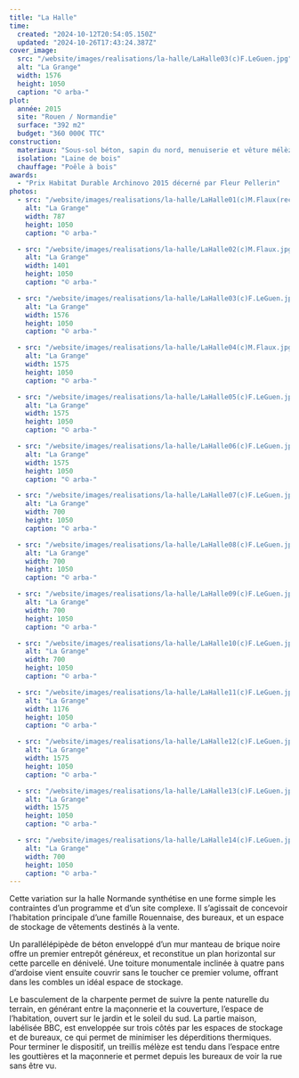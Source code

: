 ```yaml
---
title: "La Halle"
time:
  created: "2024-10-12T20:54:05.150Z"
  updated: "2024-10-26T17:43:24.387Z"
cover_image:
  src: "/website/images/realisations/la-halle/LaHalle03(c)F.LeGuen.jpg"
  alt: "La Grange"
  width: 1576
  height: 1050
  caption: "© arba-"
plot:
  année: 2015
  site: "Rouen / Normandie"
  surface: "392 m2"
  budget: "360 000€ TTC"
construction:
  materiaux: "Sous-sol béton, sapin du nord, menuiserie et vêture mélèze, ardoise, brique"
  isolation: "Laine de bois"
  chauffage: "Poêle à bois"
awards:
  - "Prix Habitat Durable Archinovo 2015 décerné par Fleur Pellerin"
photos:
  - src: "/website/images/realisations/la-halle/LaHalle01(c)M.Flaux(recadragePossible).jpg"
    alt: "La Grange"
    width: 787
    height: 1050
    caption: "© arba-"

  - src: "/website/images/realisations/la-halle/LaHalle02(c)M.Flaux.jpg"
    alt: "La Grange"
    width: 1401
    height: 1050
    caption: "© arba-"

  - src: "/website/images/realisations/la-halle/LaHalle03(c)F.LeGuen.jpg"
    alt: "La Grange"
    width: 1576
    height: 1050
    caption: "© arba-"

  - src: "/website/images/realisations/la-halle/LaHalle04(c)M.Flaux.jpg"
    alt: "La Grange"
    width: 1575
    height: 1050
    caption: "© arba-"

  - src: "/website/images/realisations/la-halle/LaHalle05(c)F.LeGuen.jpg"
    alt: "La Grange"
    width: 1575
    height: 1050
    caption: "© arba-"

  - src: "/website/images/realisations/la-halle/LaHalle06(c)F.LeGuen.jpg"
    alt: "La Grange"
    width: 1575
    height: 1050
    caption: "© arba-"

  - src: "/website/images/realisations/la-halle/LaHalle07(c)F.LeGuen.jpg"
    alt: "La Grange"
    width: 700
    height: 1050
    caption: "© arba-"

  - src: "/website/images/realisations/la-halle/LaHalle08(c)F.LeGuen.jpg"
    alt: "La Grange"
    width: 700
    height: 1050
    caption: "© arba-"

  - src: "/website/images/realisations/la-halle/LaHalle09(c)F.LeGuen.jpg"
    alt: "La Grange"
    width: 700
    height: 1050
    caption: "© arba-"

  - src: "/website/images/realisations/la-halle/LaHalle10(c)F.LeGuen.jpg"
    alt: "La Grange"
    width: 700
    height: 1050
    caption: "© arba-"

  - src: "/website/images/realisations/la-halle/LaHalle11(c)F.LeGuen.jpg"
    alt: "La Grange"
    width: 1176
    height: 1050
    caption: "© arba-"

  - src: "/website/images/realisations/la-halle/LaHalle12(c)F.LeGuen.jpg"
    alt: "La Grange"
    width: 1575
    height: 1050
    caption: "© arba-"

  - src: "/website/images/realisations/la-halle/LaHalle13(c)F.LeGuen.jpg"
    alt: "La Grange"
    width: 1575
    height: 1050
    caption: "© arba-"

  - src: "/website/images/realisations/la-halle/LaHalle14(c)F.LeGuen.jpg"
    alt: "La Grange"
    width: 700
    height: 1050
    caption: "© arba-"
---
```


Cette variation sur la halle Normande synthétise en une forme simple les contraintes d’un programme et d’un site complexe.
Il s’agissait de concevoir l’habitation principale d’une famille Rouennaise, des bureaux, et un espace de stockage de vêtements destinés à la vente.

Un parallélépipède de béton enveloppé d’un mur manteau de brique noire offre un premier entrepôt généreux, et reconstitue un plan horizontal sur cette parcelle en dénivelé.
Une toiture monumentale inclinée à quatre pans d’ardoise vient ensuite couvrir sans le toucher ce premier volume, offrant dans les combles un idéal espace de stockage.

Le basculement de la charpente permet de suivre la pente naturelle du terrain, en générant entre la maçonnerie et la couverture, l’espace de l’habitation, ouvert sur le jardin et le soleil du sud.
La partie maison, labélisée BBC, est enveloppée sur trois côtés par les espaces de stockage et de bureaux, ce qui permet de minimiser les déperditions thermiques.
Pour terminer le dispositif, un treillis mélèze est tendu dans l’espace entre les gouttières et la maçonnerie et permet depuis les bureaux de voir la rue sans être vu.
